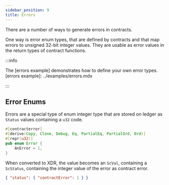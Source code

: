 ```yaml
---
sidebar_position: 9
title: Errors
---
```


There are a number of ways to generate errors in contracts.

One way is error enum types, that are defined by contracts and that map errors to unsigned 32-bit integer values. They are usable as error values in the return types of contract functions.

:::info

The [errors example] demonstrates how to define your own error types. [errors example]: ../examples/errors.mdx

:::

## Error Enums

Errors are a special type of enum integer type that are stored on ledger as `Status` values containing a `u32` code.

```rust
#[contracterror]
#[derive(Copy, Clone, Debug, Eq, PartialEq, PartialOrd, Ord)]
#[repr(u32)]
pub enum Error {
    AnError = 1,
}
```

When converted to XDR, the value becomes an `ScVal`, containing a `ScStatus`, containing the integer value of the error as contract error.

```json
{ "status": { "contractError": 1 } }
```
